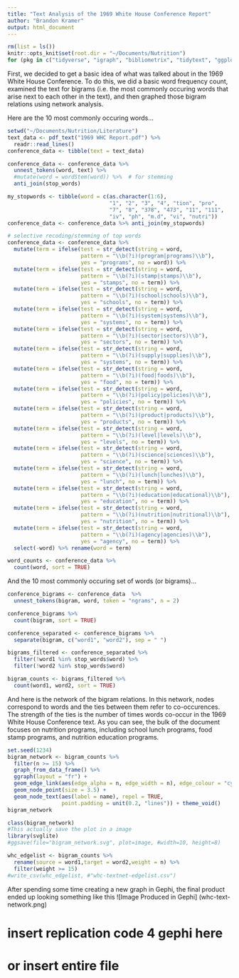 ```yaml
---
title: "Text Analysis of the 1969 White House Conference Report"
author: "Brandon Kramer"
output: html_document
---
```


```r
rm(list = ls())
knitr::opts_knit$set(root.dir = "~/Documents/Nutrition")
for (pkg in c("tidyverse", "igraph", "bibliometrix", "tidytext", "ggplot2", "ggraph", "widyr", "plotly", "stringi", "pdftools", "SnowballC")) {library(pkg, character.only = TRUE)}
```

First, we decided to get a basic idea of what was talked about in the 1969 White House Conference. To do this, we did a basic word frequency count, examined the text for bigrams (i.e. the most commonly occuring words that arise next to each other in the text), and then graphed those bigram relations using network analysis.

Here are the 10 most commonly occuring words...

```r
setwd("~/Documents/Nutrition/Literature")
text_data <- pdf_text("1969 WHC Report.pdf") %>% 
  readr::read_lines()
conference_data <- tibble(text = text_data)

conference_data <- conference_data %>% 
  unnest_tokens(word, text) %>%
  #mutate(word = wordStem(word)) %>%  # for stemming
  anti_join(stop_words)

my_stopwords <- tibble(word = c(as.character(1:6), 
                                "1", "2", "3", "4", "tion", "pro", 
                                "7", "8", "378", "473", "11", "111", 
                                "iv", "ph", "m.d", "vi", "nutri"))
conference_data <- conference_data %>% anti_join(my_stopwords)

# selective recoding/stemming of top words 
conference_data <- conference_data %>% 
  mutate(term = ifelse(test = str_detect(string = word, 
                       pattern = "\\b(?i)(program|programs)\\b"), 
                       yes = "programs", no = word)) %>% 
  mutate(term = ifelse(test = str_detect(string = word, 
                       pattern = "\\b(?i)(stamp|stamps)\\b"), 
                       yes = "stamps", no = term)) %>% 
  mutate(term = ifelse(test = str_detect(string = word, 
                       pattern = "\\b(?i)(school|schools)\\b"), 
                       yes = "schools", no = term)) %>% 
  mutate(term = ifelse(test = str_detect(string = word, 
                       pattern = "\\b(?i)(system|systems)\\b"), 
                       yes = "systems", no = term)) %>% 
  mutate(term = ifelse(test = str_detect(string = word, 
                       pattern = "\\b(?i)(sector|sectors)\\b"), 
                       yes = "sectors", no = term)) %>% 
  mutate(term = ifelse(test = str_detect(string = word, 
                       pattern = "\\b(?i)(supply|supplies)\\b"), 
                       yes = "systems", no = term)) %>% 
  mutate(term = ifelse(test = str_detect(string = word, 
                       pattern = "\\b(?i)(food|foods)\\b"), 
                       yes = "food", no = term)) %>% 
  mutate(term = ifelse(test = str_detect(string = word, 
                       pattern = "\\b(?i)(policy|policies)\\b"), 
                       yes = "policies", no = term)) %>% 
  mutate(term = ifelse(test = str_detect(string = word, 
                       pattern = "\\b(?i)(product|products)\\b"), 
                       yes = "products", no = term)) %>% 
  mutate(term = ifelse(test = str_detect(string = word, 
                       pattern = "\\b(?i)(level|levels)\\b"), 
                       yes = "levels", no = term)) %>% 
  mutate(term = ifelse(test = str_detect(string = word, 
                       pattern = "\\b(?i)(science|sciences)\\b"), 
                       yes = "science", no = term)) %>% 
  mutate(term = ifelse(test = str_detect(string = word, 
                       pattern = "\\b(?i)(lunch|lunches)\\b"), 
                       yes = "lunch", no = term)) %>% 
  mutate(term = ifelse(test = str_detect(string = word, 
                       pattern = "\\b(?i)(education|educational)\\b"), 
                       yes = "education", no = term)) %>% 
  mutate(term = ifelse(test = str_detect(string = word, 
                       pattern = "\\b(?i)(nutrition|nutritional)\\b"), 
                       yes = "nutrition", no = term)) %>% 
  mutate(term = ifelse(test = str_detect(string = word, 
                       pattern = "\\b(?i)(agency|agencies)\\b"), 
                       yes = "agency", no = term)) %>% 
  select(-word) %>% rename(word = term)

word_counts <- conference_data %>%
  count(word, sort = TRUE)

```

And the 10 most commonly occuring set of words (or bigrams)...

```r
conference_bigrams <- conference_data  %>%
  unnest_tokens(bigram, word, token = "ngrams", n = 2)

conference_bigrams %>%
  count(bigram, sort = TRUE)

conference_separated <- conference_bigrams %>%
  separate(bigram, c("word1", "word2"), sep = " ")

bigrams_filtered <- conference_separated %>%
  filter(!word1 %in% stop_words$word) %>%
  filter(!word2 %in% stop_words$word)

bigram_counts <- bigrams_filtered %>% 
  count(word1, word2, sort = TRUE)
```

And here is the network of the bigram relations. In this network, nodes correspond to words and the ties between them refer to co-occurences. The strength of the ties is the number of times words co-occur in the 1969 White House Conference text. As you can see, the bulk of the document focuses on nutrition programs, including school lunch programs, food stamp programs, and nutrition education programs. 

```r
set.seed(1234)
bigram_network <- bigram_counts %>%
  filter(n >= 15) %>%
  graph_from_data_frame() %>%
  ggraph(layout = "fr") +
  geom_edge_link(aes(edge_alpha = n, edge_width = n), edge_colour = "cyan4") +
  geom_node_point(size = 3.5) +
  geom_node_text(aes(label = name), repel = TRUE, 
                 point.padding = unit(0.2, "lines")) + theme_void()
bigram_network
```
```r
class(bigram_network)
#This actually save the plot in a image
library(svglite)
#ggsave(file="bigram_network.svg", plot=image, #width=10, height=8)
```

```r
whc_edgelist <- bigram_counts %>% 
  rename(source = word1,target = word2,weight = n) %>% 
  filter(weight >= 15)
#write_csv(whc_edgelist, #"whc-textnet-edgelist.csv")
```

After spending some time creating a new graph in Gephi, the final product ended up looking something like this ![Image Produced in Gephi] (whc-text-network.png)


# insert replication code 4 gephi here
# or insert entire file 

